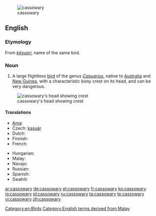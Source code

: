 [[Image:Casuarius casuarius - double-wattled cassowary.jpg|thumb|cassowary]]
==English==

===Etymology===
From {{etyl|ms|en}} ''[[kesuari|kĕsuari]]'', name of the same bird.

===Noun===
{{en-noun|cassowaries}}

# A large flightless [[bird]] of the genus ''[[Casuarius]]'', native to [[Australia]] and [[New Guinea]], with a characteristic bony crest on its head, and can be very dangerous.

[[Image:Cassowary head frontal.jpg|thumb|cassowary's head showing crest]]

====Translations====
{{trans-top|a large flightless bird of the genus Casuarius}}
* [[Ama]]: {{tø|amm|aipiyoi}}
* Czech: [[kasuár]]
* Dutch: {{t-|nl|kasuaris|m}}
* Finnish: {{t-|fi|kasuaari}}
* French: {{t+|fr|casoar|m}}
{{trans-mid}}
* Hungarian: {{t|hu|kazuár}}
* Malay: {{t|ms|kasuari}}
* Navajo: {{tø|nv|tsídiitsoh bikʼos dootłʼizhí}}
* Russian: {{t+|ru|казуар}}
* Spanish: {{t+|es|casuario|m}}
* Swahili: {{t|sw|kasowari}}
{{trans-bottom}}

[[Category:en:Birds]]
[[Category:English terms derived from Malay]]

[[ar:cassowary]]
[[de:cassowary]]
[[et:cassowary]]
[[fr:cassowary]]
[[ko:cassowary]]
[[io:cassowary]]
[[pl:cassowary]]
[[ru:cassowary]]
[[ta:cassowary]]
[[te:cassowary]]
[[vi:cassowary]]
[[zh:cassowary]]